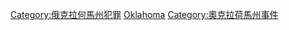 [[Category:俄克拉何馬州犯罪|Category:俄克拉何馬州犯罪]]
[[Category:美国各州罪案|Oklahoma]]
[[Category:奧克拉荷馬州事件|Category:奧克拉荷馬州事件]]